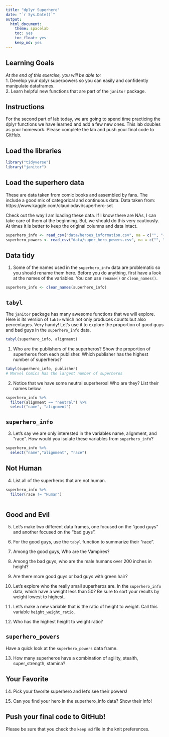 ```yaml
---
title: "dplyr Superhero"
date: "`r Sys.Date()`"
output:
  html_document: 
    theme: spacelab
    toc: yes
    toc_float: yes
    keep_md: yes
---
```


## Learning Goals  
*At the end of this exercise, you will be able to:*    
1. Develop your dplyr superpowers so you can easily and confidently manipulate dataframes.  
2. Learn helpful new functions that are part of the `janitor` package.  

## Instructions
For the second part of lab today, we are going to spend time practicing the dplyr functions we have learned and add a few new ones. This lab doubles as your homework. Please complete the lab and push your final code to GitHub.  

## Load the libraries
```r
library("tidyverse")
library("janitor")
```

## Load the superhero data
These are data taken from comic books and assembled by fans. The include a good mix of categorical and continuous data.  Data taken from: https://www.kaggle.com/claudiodavi/superhero-set  

Check out the way I am loading these data. If I know there are NAs, I can take care of them at the beginning. But, we should do this very cautiously. At times it is better to keep the original columns and data intact.  
```r
superhero_info <- read_csv("data/heroes_information.csv", na = c("", "-99", "-"))
superhero_powers <- read_csv("data/super_hero_powers.csv", na = c("", "-99", "-"))
```

## Data tidy
1. Some of the names used in the `superhero_info` data are problematic so you should rename them here. Before you do anything, first have a look at the names of the variables. You can use `rename()` or `clean_names()`.    
```r
superhero_info <- clean_names(superhero_info)
```

## `tabyl`
The `janitor` package has many awesome functions that we will explore. Here is its version of `table` which not only produces counts but also percentages. Very handy! Let's use it to explore the proportion of good guys and bad guys in the `superhero_info` data.  
```r
tabyl(superhero_info, alignment)
```

1. Who are the publishers of the superheros? Show the proportion of superheros from each publisher. Which publisher has the highest number of superheros?  
```r
tabyl(superhero_info, publisher)
# Marvel Comics has the largest number of superheros
```

2. Notice that we have some neutral superheros! Who are they? List their names below.  
```r
superhero_info %>% 
  filter(alignment == "neutral") %>% 
  select("name", "alignment")
```

## `superhero_info`
3. Let's say we are only interested in the variables name, alignment, and "race". How would you isolate these variables from `superhero_info`?
```r
superhero_info %>% 
  select("name","alignment", "race")
```

## Not Human
4. List all of the superheros that are not human.
```r
superhero_info %>% 
  filter(race != "Human")
  
```


## Good and Evil
5. Let's make two different data frames, one focused on the "good guys" and another focused on the "bad guys".

6. For the good guys, use the `tabyl` function to summarize their "race".

7. Among the good guys, Who are the Vampires?

8. Among the bad guys, who are the male humans over 200 inches in height?

9. Are there more good guys or bad guys with green hair?  

10. Let's explore who the really small superheros are. In the `superhero_info` data, which have a weight less than 50? Be sure to sort your results by weight lowest to highest.  

11. Let's make a new variable that is the ratio of height to weight. Call this variable `height_weight_ratio`.    

12. Who has the highest height to weight ratio?  

## `superhero_powers`
Have a quick look at the `superhero_powers` data frame.  

13. How many superheros have a combination of agility, stealth, super_strength, stamina?

## Your Favorite
14. Pick your favorite superhero and let's see their powers!  

15. Can you find your hero in the superhero_info data? Show their info!  

## Push your final code to GitHub!
Please be sure that you check the `keep md` file in the knit preferences.  